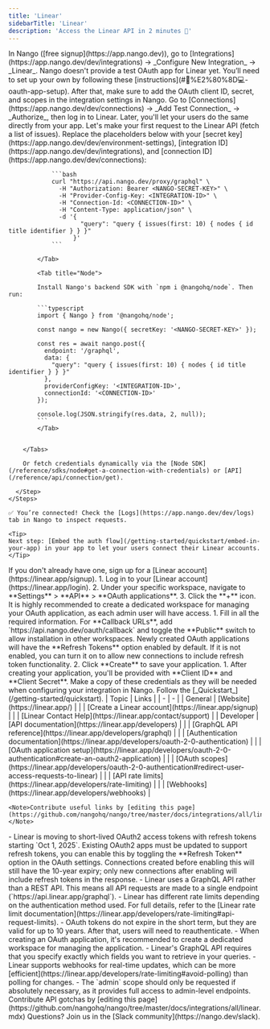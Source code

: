 ```yaml
---
title: 'Linear'
sidebarTitle: 'Linear'
description: 'Access the Linear API in 2 minutes 💨'
---
```


<Tabs>
  <Tab title="🚀 Quickstart">
    <Steps>
      <Step title="Create an integration">
        In Nango ([free signup](https://app.nango.dev)), go to [Integrations](https://app.nango.dev/dev/integrations) -> _Configure New Integration_ -> _Linear_. Nango doesn't provide a test OAuth app for Linear yet. You’ll need to set up your own by following these [instructions](#🧑%E2%80%8D💻-oauth-app-setup). After that, make sure to add the OAuth client ID, secret, and scopes in the integration settings in Nango.
      </Step>
      <Step title="Authorize Linear">
        Go to [Connections](https://app.nango.dev/dev/connections) -> _Add Test Connection_ -> _Authorize_, then log in to Linear. Later, you'll let your users do the same directly from your app.
      </Step>
      <Step title="Call the Linear API">
        Let's make your first request to the Linear API (fetch a list of issues). Replace the placeholders below with your [secret key](https://app.nango.dev/dev/environment-settings), [integration ID](https://app.nango.dev/dev/integrations), and [connection ID](https://app.nango.dev/dev/connections):
        <Tabs> 
            <Tab title="cURL">

                ```bash
                curl "https://api.nango.dev/proxy/graphql" \
                  -H "Authorization: Bearer <NANGO-SECRET-KEY>" \
                  -H "Provider-Config-Key: <INTEGRATION-ID>" \
                  -H "Connection-Id: <CONNECTION-ID>" \
                  -H "Content-Type: application/json" \
                  -d '{
                        "query": "query { issues(first: 10) { nodes { id title identifier } } }"
                      }'
                ```

            </Tab>

            <Tab title="Node">

            Install Nango's backend SDK with `npm i @nangohq/node`. Then run:

            ```typescript
            import { Nango } from '@nangohq/node';

            const nango = new Nango({ secretKey: '<NANGO-SECRET-KEY>' });

            const res = await nango.post({
              endpoint: '/graphql',
              data: {
                "query": "query { issues(first: 10) { nodes { id title identifier } } }"
              },
              providerConfigKey: '<INTEGRATION-ID>',
              connectionId: '<CONNECTION-ID>'
            });

            console.log(JSON.stringify(res.data, 2, null));
            ```
            </Tab>


        </Tabs>

        Or fetch credentials dynamically via the [Node SDK](/reference/sdks/node#get-a-connection-with-credentials) or [API](/reference/api/connection/get).

      </Step>
    </Steps>

    ✅ You’re connected! Check the [Logs](https://app.nango.dev/dev/logs) tab in Nango to inspect requests.

    <Tip>
    Next step: [Embed the auth flow](/getting-started/quickstart/embed-in-your-app) in your app to let your users connect their Linear accounts.
    </Tip>
  </Tab>
  <Tab title="🧑‍💻 OAuth app setup">
   <Steps>
  <Step title="Create a Linear account">
    If you don't already have one, sign up for a [Linear account](https://linear.app/signup).
  </Step>
  <Step title="Create an OAuth2 application">
    1. Log in to your [Linear account](https://linear.app/login).
    2. Under your specific workspace, navigate to **Settings** > **API** > **OAuth applications**.
    3. Click the **+** icon.
    <Note> It is highly recommended to create a dedicated workspace for managing your OAuth application, as each admin user will have access. </Note>
  </Step>
  <Step title="Configure your OAuth application">
    1. Fill in all the required information. For **Callback URLs**, add `https://api.nango.dev/oauth/callback` and toggle the **Public** switch to allow installation in other workspaces. Newly created OAuth applications will have the **Refresh Tokens** option enabled by default. If it is not enabled, you can turn it on to allow new connections to include refresh token functionality.
    2. Click **Create** to save your application.
  </Step>
  <Step title="Obtain OAuth credentials">
    1. After creating your application, you'll be provided with **Client ID** and **Client Secret**. Make a copy of these credentials as they will be needed when configuring your integration in Nango.
  </Step>

  <Step title="Next">
    Follow the [_Quickstart_](/getting-started/quickstart).
  </Step>
</Steps>

  </Tab>
  <Tab title="🔗 Useful links">
| Topic | Links | 
| - | - | 
| General | [Website](https://linear.app/) |
| | [Create a Linear account](https://linear.app/signup) |
| | [Linear Contact Help](https://linear.app/contact/support) |
| Developer | [API documentation](https://linear.app/developers) |
| | [GraphQL API reference](https://linear.app/developers/graphql) |
| | [Authentication documentation](https://linear.app/developers/oauth-2-0-authentication) |
| | [OAuth application setup](https://linear.app/developers/oauth-2-0-authentication#create-an-oauth2-application) |
| | [OAuth scopes](https://linear.app/developers/oauth-2-0-authentication#redirect-user-access-requests-to-linear) |
| | [API rate limits](https://linear.app/developers/rate-limiting) |
| | [Webhooks](https://linear.app/developers/webhooks) |

    <Note>Contribute useful links by [editing this page](https://github.com/nangohq/nango/tree/master/docs/integrations/all/linear.mdx)</Note>
  </Tab>
  <Tab title="🚨 API gotchas">
  -  Linear is moving to short-lived OAuth2 access tokens with refresh tokens starting `Oct 1, 2025`. Existing OAuth2 apps must be updated to support refresh tokens, you can enable this by toggling the **Refresh Token** option in the OAuth settings. Connections created before enabling this will still have the 10-year expiry; only new connections after enabling will include refresh tokens in the response.
  -  Linear uses a GraphQL API rather than a REST API. This means all API requests are made to a single endpoint (`https://api.linear.app/graphql`).
  -  Linear has different rate limits depending on the authentication method used. For full details, refer to the [Linear rate limit documentation](https://linear.app/developers/rate-limiting#api-request-limits).
  -  OAuth tokens do not expire in the short term, but they are valid for up to 10 years. After that, users will need to reauthenticate.
  -  When creating an OAuth application, it's recommended to create a dedicated workspace for managing the application.
  -  Linear's GraphQL API requires that you specify exactly which fields you want to retrieve in your queries.
  -  Linear supports webhooks for real-time updates, which can be more [efficient](https://linear.app/developers/rate-limiting#avoid-polling) than polling for changes.
  -  The `admin` scope should only be requested if absolutely necessary, as it provides full access to admin-level endpoints.
    <Note>Contribute API gotchas by [editing this page](https://github.com/nangohq/nango/tree/master/docs/integrations/all/linear.mdx)</Note>
  </Tab>
</Tabs>

<Info>
    Questions? Join us in the [Slack community](https://nango.dev/slack).
</Info>